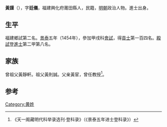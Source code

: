 {{Otheruses|other=名为黄廷仪的其他人物|黄廷仪}}

'''黃謹'''（{{bd|1420年||？}}），字'''廷儀'''，福建興化府莆田縣人，民籍，[[明朝|明朝]]政治人物。進士出身。

== 生平 ==
福建鄉試第二名。[[景泰|景泰]]五年（1454年），參加甲戌科[[會試|會試]]，得[[貢士|貢士]]第一百四名。[[殿試|殿試]]登[[進士|進士]]第二甲第八名。

== 家族 ==
曾祖父黃靜軒。祖父黃則誠。父亲黃宦，曾任教授<ref>《天一阁藏明代科举录选刊·登科录》（《景泰五年进士登科录》）</ref>。

==参考==
{{reflist}}

{{景泰五年甲戌科殿試金榜}}

{{Authority control}}

{{DEFAULTSORT:}}
[[Category:黄姓|Category:黄姓]]


{{明朝人物小作品}}